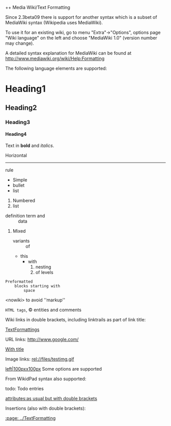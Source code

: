 ﻿++ Media Wiki/Text Formatting

Since 2.3beta09 there is support for another syntax which is a subset of MediaWiki syntax (Wikipedia uses MediaWiki).

To use it for an existing wiki, go to menu "Extra"->"Options", options page "Wiki language" on the left and choose "MediaWiki 1.0" (version number may change).

A detailed syntax explanation for MediaWiki can be found at http://www.mediawiki.org/wiki/Help:Formatting

The following language elements are supported:

= Heading1 =
== Heading2 ==
=== Heading3 ===
==== Heading4 ====

Text in '''bold''' and ''italics''.

Horizontal
----
rule

* Simple
* bullet
* list

# Numbered
# list

; definition term and
: data

# Mixed
#; variants
#: of
#* this
#** with
#**# nesting
#**# of levels

 Preformatted
     blocks starting with
         space


<nowiki><nowiki> to avoid ''markup''</nowiki>

<tt>HTML tags</tt>, &copy; entities and <!-- hidden --> comments

Wiki links in double brackets, including
linktrails as part of link title:

[[TextFormatting]]s


URL links:
http://www.google.com/

[http://www.google.com/ With title]

Image links:
[[rel://files/testimg.gif]]

[[rel://files/testimg.gif|left|100pxx100px]] Some options are supported


From WikidPad syntax also supported:

todo: Todo entries

[[attributes:as usual but with double brackets]]

Insertions (also with double brackets):

[[:page: ../TextFormatting]]

